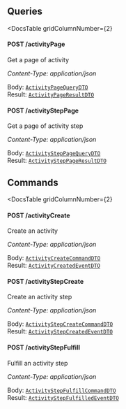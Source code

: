 


<div
  class={"spacer"}
/>



## Queries

<DocsTable
  gridColumnNumber={2}
>

  <div>

  

#### POST /activityPage



Get a page of activity

*Content-Type: application/json*
  </div>

  <div>

    
Body: [`ActivityPageQueryDTO`](#activity-page)  
Result: [`ActivityPageResultDTO`](#activity-page)
  </div>

  <div>

  

#### POST /activityStepPage



Get a page of activity step

*Content-Type: application/json*
  </div>

  <div>

    
Body: [`ActivityStepPageQueryDTO`](#activity-step-page)  
Result: [`ActivityStepPageResultDTO`](#activity-step-page)
  </div>
</DocsTable>

<div
  class={"spacer"}
/>



## Commands

<DocsTable
  gridColumnNumber={2}
>

  <div>

  

#### POST /activityCreate



Create an activity

*Content-Type: application/json*
  </div>

  <div>

    
Body: [`ActivityCreateCommandDTO`](#activity-create)  
Result: [`ActivityCreatedEventDTO`](#activity-create)
  </div>

  <div>

  

#### POST /activityStepCreate



Create an activity step

*Content-Type: application/json*
  </div>

  <div>

    
Body: [`ActivityStepCreateCommandDTO`](#activity-step-create)  
Result: [`ActivityStepCreatedEventDTO`](#activity-step-create)
  </div>

  <div>

  

#### POST /activityStepFulfill



Fulfill an activity step

*Content-Type: application/json*
  </div>

  <div>

    
Body: [`ActivityStepFulfillCommandDTO`](#activity-step-fulfill)  
Result: [`ActivityStepFulfilledEventDTO`](#activity-step-fulfill)
  </div>
</DocsTable>
